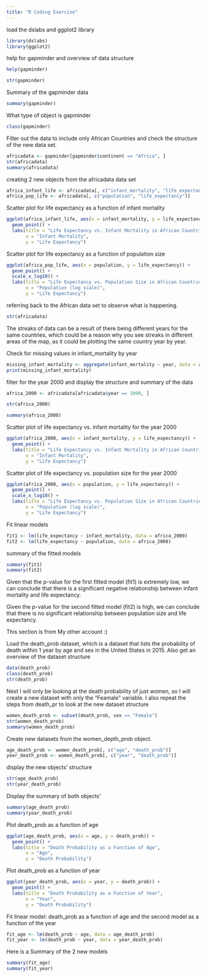 ```yaml
---
title: "R Coding Exercise"
---
```


load the dslabs and ggplot2 library

```r
library(dslabs)
library(ggplot2)
```

help for gapminder and overview of data structure

```r
help(gapminder)

str(gapminder)
```

Summary of the gapminder data

```r
summary(gapminder)
```

What type of object is gapminder

```r
class(gapminder)
```

Filter out the data to include only African Countries and check the structure of the new data set.

```r
africadata <- gapminder[gapminder$continent == "Africa", ]
str(africadata)
summary(africadata)
```

creating 2 new objects from the africadata data set

```r
africa_infant_life <- africadata[, c("infant_mortality", "life_expectancy")]
africa_pop_life <- africadata[, c("population", "life_expectancy")]
```

Scatter plot for life expectancy as a function of infant mortality

```r
ggplot(africa_infant_life, aes(x = infant_mortality, y = life_expectancy)) +
  geom_point() +
  labs(title = "Life Expectancy vs. Infant Mortality in African Countries",
       x = "Infant Mortality",
       y = "Life Expectancy") 
```

Scatter plot for life expectancy as a function of population size

```r
ggplot(africa_pop_life, aes(x = population, y = life_expectancy)) +
  geom_point() +
  scale_x_log10() +
  labs(title = "Life Expectancy vs. Population Size in African Countries",
       x = "Population (log scale)",
       y = "Life Expectancy")
```

referring back to the African data set to observe what is happening.

```r
str(africadata)
```

The streaks of data can be a result of there being different years for the same countries, which could be a reason why you see streaks in different areas of the map, as it could be plotting the same country year by year.

Check for missing values in infant_mortality by year

```r
missing_infant_mortality <- aggregate(infant_mortality ~ year, data = africadata, function(x) sum(is.na(x)))
print(missing_infant_mortality)
```

filter for the year 2000 and display the structure and summary of the data

```r
africa_2000 <- africadata[africadata$year == 2000, ]

str(africa_2000)

summary(africa_2000)
```

Scatter plot of life expectancy vs. infant mortality for the year 2000

```r
ggplot(africa_2000, aes(x = infant_mortality, y = life_expectancy)) +
  geom_point() +
  labs(title = "Life Expectancy vs. Infant Mortality in African Countries (2000)",
       x = "Infant Mortality",
       y = "Life Expectancy")
```

Scatter plot of life expectancy vs. population size for the year 2000

```r
ggplot(africa_2000, aes(x = population, y = life_expectancy)) +
  geom_point() +
  scale_x_log10() +
  labs(title = "Life Expectancy vs. Population Size in African Countries (2000)",
       x = "Population (log scale)",
       y = "Life Expectancy")
```

Fit linear models

```r
fit1 <- lm(life_expectancy ~ infant_mortality, data = africa_2000)
fit2 <- lm(life_expectancy ~ population, data = africa_2000)
```

summary of the fitted models

```r
summary(fit1)
summary(fit2)
```

Given that the p-value for the first fitted model (fit1) is extremely low, we can conclude that there is a significant negative relationship between infant mortality and life expectancy.

Given the p-value for the second fitted model (fit2) is high, we can conclude that there is no significant relationship between population size and life expectancy.

This section is from My other account :)

Load the death_prob dataset, which is a dataset that lists the probability of death within 1 year by age and sex in the United States in 2015.
Also get an overview of the dataset structure
```r
data(death_prob)
class(death_prob)
str(death_prob)
```

Next I will only be looking at the death probability of just women, so I will create a new dataset with only the "Feamale" variable.
I also repeat the steps from death_pr to look at the new dataset structure
```r
women_death_prob <- subset(death_prob, sex == "Female")
str(women_death_prob)
summary(women_death_prob)
```

Create new datasets from the women_depth_prob object.
```r
age_death_prob <- women_death_prob[, c("age", "death_prob")]
year_death_prob <- women_death_prob[, c("year", "death_prob")]
```

display the new objects' structure
```r
str(age_death_prob)
str(year_death_prob)
```
Display the summary of both objects'
```r
summary(age_death_prob)
summary(year_death_prob)
```

Plot death_prob as a function of age
```r
ggplot(age_death_prob, aes(x = age, y = death_prob)) +
  geom_point() +
  labs(title = "Death Probability as a Function of Age",
       x = "Age",
       y = "Death Probability")
```
Plot death_prob as a function of year
```r
ggplot(year_death_prob, aes(x = year, y = death_prob)) +
  geom_point() +
  labs(title = "Death Probability as a Function of Year",
       x = "Year",
       y = "Death Probability")
```
Fit linear model: death_prob as a function of age and the second model as a function of the year
```r
fit_age <- lm(death_prob ~ age, data = age_death_prob)
fit_year <- lm(death_prob ~ year, data = year_death_prob)
```
Here is a Summary of the 2 new models
```r
summary(fit_age)
summary(fit_year)
```
